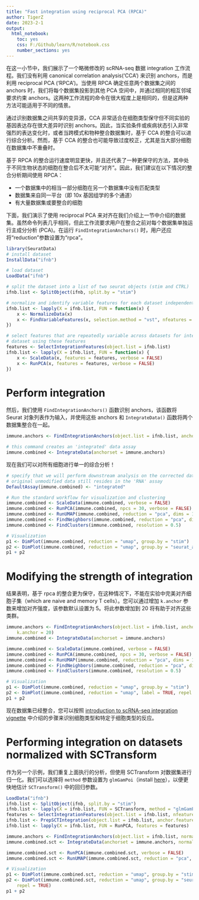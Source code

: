 ```yaml
---
title: "Fast integration using reciprocal PCA (RPCA)"
author: TigerZ
date: 2023-2-1
output: 
  html_notebook: 
    toc: yes
    css: F:/Github/learn/R/notebook.css
    number_sections: yes
---
```


在这一小节中，我们展示了一个略微修改的 scRNA-seq 数据 integration 工作流程。我们没有利用 canonical correlation analysis(‘CCA’) 来识别 anchors，而是利用 reciprocal PCA (‘RPCA’)。当使用 RPCA 确定任意两个数据集之间的 anchors 时，我们将每个数据集投影到其他 PCA 空间中，并通过相同的相互邻域要求约束 anchors。这两种工作流程的命令在很大程度上是相同的，但是这两种方法可能适用于不同的情景。

通过识别数据集之间共享的变异源，CCA 非常适合在细胞类型保守但不同实验的基因表达存在很大差异时识别 anchors。因此，当实验条件或疾病状态引入非常强烈的表达变化时，或者当跨模式和物种整合数据集时，基于 CCA 的整合可以进行综合分析。然而，基于 CCA 的整合也可能导致过度校正，尤其是当大部分细胞在数据集中不重叠时。

基于 RPCA 的整合运行速度明显更快，并且还代表了一种更保守的方法，其中处于不同生物状态的细胞在整合后不太可能“对齐”。因此，我们建议在以下情况的整合分析期间使用 RPCA：

- 一个数据集中的相当一部分细胞在另一个数据集中没有匹配类型 
- 数据集来自同一平台（即 10x 基因组学的多个通道） 
- 有大量数据集或要整合的细胞

下面，我们演示了使用 reciprocal PCA 来对齐在我们介绍上一节中介绍的数据集。虽然命令列表几乎相同，但此工作流要求用户在整合之前对每个数据集单独运行主成分分析 (PCA)。在运行 `FindIntegrationAnchors()` 时，用户还应将“reduction”参数设置为“rpca”。

```r
library(SeuratData)
# install dataset
InstallData("ifnb")
```

```r
# load dataset
LoadData("ifnb")

# split the dataset into a list of two seurat objects (stim and CTRL)
ifnb.list <- SplitObject(ifnb, split.by = "stim")

# normalize and identify variable features for each dataset independently
ifnb.list <- lapply(X = ifnb.list, FUN = function(x) {
    x <- NormalizeData(x)
    x <- FindVariableFeatures(x, selection.method = "vst", nfeatures = 2000)
})

# select features that are repeatedly variable across datasets for integration run PCA on each
# dataset using these features
features <- SelectIntegrationFeatures(object.list = ifnb.list)
ifnb.list <- lapply(X = ifnb.list, FUN = function(x) {
    x <- ScaleData(x, features = features, verbose = FALSE)
    x <- RunPCA(x, features = features, verbose = FALSE)
})
```



# Perform integration

然后，我们使用 `FindIntegrationAnchors()` 函数识别 anchors，该函数将 Seurat 对象列表作为输入，并使用这些 anchors 和 `IntegrateData()` 函数将两个数据集整合在一起。

```r
immune.anchors <- FindIntegrationAnchors(object.list = ifnb.list, anchor.features = features, reduction = "rpca")
```

```r
# this command creates an 'integrated' data assay
immune.combined <- IntegrateData(anchorset = immune.anchors)
```

现在我们可以对所有细胞进行单一的综合分析！

```r
# specify that we will perform downstream analysis on the corrected data note that the
# original unmodified data still resides in the 'RNA' assay
DefaultAssay(immune.combined) <- "integrated"

# Run the standard workflow for visualization and clustering
immune.combined <- ScaleData(immune.combined, verbose = FALSE)
immune.combined <- RunPCA(immune.combined, npcs = 30, verbose = FALSE)
immune.combined <- RunUMAP(immune.combined, reduction = "pca", dims = 1:30)
immune.combined <- FindNeighbors(immune.combined, reduction = "pca", dims = 1:30)
immune.combined <- FindClusters(immune.combined, resolution = 0.5)
```

```r
# Visualization
p1 <- DimPlot(immune.combined, reduction = "umap", group.by = "stim")
p2 <- DimPlot(immune.combined, reduction = "umap", group.by = "seurat_annotations", label = TRUE, repel = TRUE)
p1 + p2
```



# Modifying the strength of integration

结果表明，基于 rpca 的整合更为保守，在这种情况下，不能在实验中完美对齐细胞子集（which are naive and memory T cells）。您可以通过增加 `k.anchor` 参数来增加对齐强度，该参数默认设置为 5。将此参数增加到 20 将有助于对齐这些类群。

```r
immune.anchors <- FindIntegrationAnchors(object.list = ifnb.list, anchor.features = features, reduction = "rpca",
    k.anchor = 20)
immune.combined <- IntegrateData(anchorset = immune.anchors)

immune.combined <- ScaleData(immune.combined, verbose = FALSE)
immune.combined <- RunPCA(immune.combined, npcs = 30, verbose = FALSE)
immune.combined <- RunUMAP(immune.combined, reduction = "pca", dims = 1:30)
immune.combined <- FindNeighbors(immune.combined, reduction = "pca", dims = 1:30)
immune.combined <- FindClusters(immune.combined, resolution = 0.5)
```

```r
# Visualization
p1 <- DimPlot(immune.combined, reduction = "umap", group.by = "stim")
p2 <- DimPlot(immune.combined, reduction = "umap", label = TRUE, repel = TRUE)
p1 + p2
```

现在数据集已经整合，您可以按照 [introduction to scRNA-seq integration vignette](https://satijalab.org/seurat/articles/integration_introduction.html) 中介绍的步骤来识别细胞类型和特定于细胞类型的反应。



# Performing integration on datasets normalized with SCTransform

作为另一个示例，我们重复上面执行的分析，但使用 SCTransform 对数据集进行归一化。我们可以选择将 `method` 参数设置为 `glmGamPoi`（install [here](https://bioconductor.org/packages/release/bioc/html/glmGamPoi.html)），以便更快地估计 `SCTransform()` 中的回归参数。

```r
LoadData("ifnb")
ifnb.list <- SplitObject(ifnb, split.by = "stim")
ifnb.list <- lapply(X = ifnb.list, FUN = SCTransform, method = "glmGamPoi")
features <- SelectIntegrationFeatures(object.list = ifnb.list, nfeatures = 3000)
ifnb.list <- PrepSCTIntegration(object.list = ifnb.list, anchor.features = features)
ifnb.list <- lapply(X = ifnb.list, FUN = RunPCA, features = features)
```

```r
immune.anchors <- FindIntegrationAnchors(object.list = ifnb.list, normalization.method = "SCT", anchor.features = features, dims = 1:30, reduction = "rpca", k.anchor = 20)
immune.combined.sct <- IntegrateData(anchorset = immune.anchors, normalization.method = "SCT", dims = 1:30)
```

```r
immune.combined.sct <- RunPCA(immune.combined.sct, verbose = FALSE)
immune.combined.sct <- RunUMAP(immune.combined.sct, reduction = "pca", dims = 1:30)
```

```r
# Visualization
p1 <- DimPlot(immune.combined.sct, reduction = "umap", group.by = "stim")
p2 <- DimPlot(immune.combined.sct, reduction = "umap", group.by = "seurat_annotations", label = TRUE,
    repel = TRUE)
p1 + p2
```

